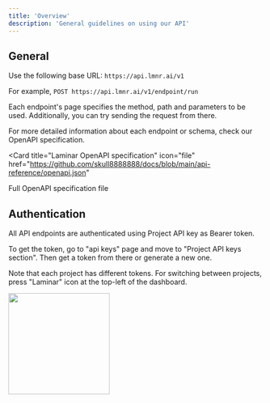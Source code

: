 ```yaml
---
title: 'Overview'
description: 'General guidelines on using our API'
---
```


## General

Use the following base URL: `https://api.lmnr.ai/v1`

For example, `POST https://api.lmnr.ai/v1/endpoint/run`

Each endpoint's page specifies the method, path and parameters to be used. Additionally, you can try sending the request from there.

For more detailed information about each endpoint or schema, check our OpenAPI specification.

<Card
  title="Laminar OpenAPI specification"
  icon="file"
  href="https://github.com/skull8888888/docs/blob/main/api-reference/openapi.json"
>
  Full OpenAPI specification file
</Card>

## Authentication

All API endpoints are authenticated using Project API key as Bearer token.

To get the token, go to "api keys" page and move to "Project API keys section". Then get a token from there or generate a new one.

Note that each project has different tokens. For switching between projects, press "Laminar" icon at the top-left of the dashboard.

<img height="200" src="/images/project-api-key.png" />
